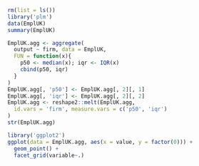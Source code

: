 ```r
rm(list = ls())
library('plm')
data(EmplUK)
summary(EmplUK)

EmplUK.agg <- aggregate(
  output ~ firm, data = EmplUK,
  FUN = function(x){
    p50 <- median(x); iqr <- IQR(x)
    cbind(p50, iqr)
  }
)
EmplUK.agg[, 'p50'] <- EmplUK.agg[, 2][, 1]
EmplUK.agg[, 'iqr'] <- EmplUK.agg[, 2][, 2]
EmplUK.agg <- reshape2::melt(EmplUK.agg,
  id.vars = 'firm', measure.vars = c('p50', 'iqr')
)
str(EmplUK.agg)

library('ggplot2')
ggplot(data = EmplUK.agg, aes(x = value, y = factor(0))) +
  geom_point() +
  facet_grid(variable~.)
```
